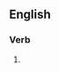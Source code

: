 {{also|babysits}}

==English==

===Verb===
{{head|en|verb form}}

# {{en-third-person singular of|baby-sit}}
